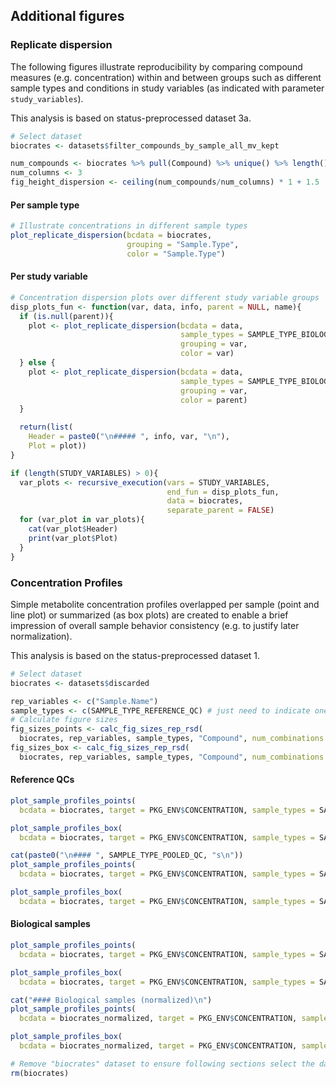 ## Additional figures

### Replicate dispersion {.tabset}
The following figures illustrate reproducibility by comparing compound measures
(e.g. concentration) within and between groups such as different sample types and
conditions in study variables (as indicated with parameter `study_variables`).

This analysis is based on status-preprocessed dataset 3a.

```r
# Select dataset
biocrates <- datasets$filter_compounds_by_sample_all_mv_kept
```

```r
num_compounds <- biocrates %>% pull(Compound) %>% unique() %>% length()
num_columns <- 3
fig_height_dispersion <- ceiling(num_compounds/num_columns) * 1 + 1.5
```

#### Per sample type
```r
# Illustrate concentrations in different sample types
plot_replicate_dispersion(bcdata = biocrates,
                          grouping = "Sample.Type",
                          color = "Sample.Type")
```

#### Per study variable {.tabset}
```r
# Concentration dispersion plots over different study variable groups
disp_plots_fun <- function(var, data, info, parent = NULL, name){
  if (is.null(parent)){
    plot <- plot_replicate_dispersion(bcdata = data,
                                      sample_types = SAMPLE_TYPE_BIOLOGICAL,
                                      grouping = var,
                                      color = var)
  } else {
    plot <- plot_replicate_dispersion(bcdata = data,
                                      sample_types = SAMPLE_TYPE_BIOLOGICAL,
                                      grouping = var,
                                      color = parent)
  }

  return(list(
    Header = paste0("\n##### ", info, var, "\n"),
    Plot = plot))
}

if (length(STUDY_VARIABLES) > 0){
  var_plots <- recursive_execution(vars = STUDY_VARIABLES,
                                   end_fun = disp_plots_fun,
                                   data = biocrates,
                                   separate_parent = FALSE)
  for (var_plot in var_plots){
    cat(var_plot$Header)
    print(var_plot$Plot)
  }
}
```


### Concentration Profiles {.tabset}
Simple metabolite concentration profiles overlapped per sample (point and line plot) or summarized
(as box plots) are created to enable a brief impression of overall sample behavior consistency (e.g.
to justify later normalization).

This analysis is based on the status-preprocessed dataset 1.

```r
# Select dataset
biocrates <- datasets$discarded
```

```r
rep_variables <- c("Sample.Name")
sample_types <- c(SAMPLE_TYPE_REFERENCE_QC) # just need to indicate one type
# Calculate figure sizes
fig_sizes_points <- calc_fig_sizes_rep_rsd(
  biocrates, rep_variables, sample_types, "Compound", num_combinations = 1)
fig_sizes_box <- calc_fig_sizes_rep_rsd(
  biocrates, rep_variables, sample_types, "Compound", num_combinations = 1, legends = 1)
```


#### Reference QCs
```r
plot_sample_profiles_points(
  bcdata = biocrates, target = PKG_ENV$CONCENTRATION, sample_types = SAMPLE_TYPE_REFERENCE_QC)
```

```r
plot_sample_profiles_box(
  bcdata = biocrates, target = PKG_ENV$CONCENTRATION, sample_types = SAMPLE_TYPE_REFERENCE_QC)
```


```r
cat(paste0("\n#### ", SAMPLE_TYPE_POOLED_QC, "s\n"))
plot_sample_profiles_points(
  bcdata = biocrates, target = PKG_ENV$CONCENTRATION, sample_types = SAMPLE_TYPE_POOLED_QC)
```

```r
plot_sample_profiles_box(
  bcdata = biocrates, target = PKG_ENV$CONCENTRATION, sample_types = SAMPLE_TYPE_POOLED_QC)
```


#### Biological samples
```r
plot_sample_profiles_points(
  bcdata = biocrates, target = PKG_ENV$CONCENTRATION, sample_types = SAMPLE_TYPE_BIOLOGICAL)
```

```r
plot_sample_profiles_box(
  bcdata = biocrates, target = PKG_ENV$CONCENTRATION, sample_types = SAMPLE_TYPE_BIOLOGICAL)
```


```r
cat("#### Biological samples (normalized)\n")
plot_sample_profiles_points(
  bcdata = biocrates_normalized, target = PKG_ENV$CONCENTRATION, sample_types = SAMPLE_TYPE_BIOLOGICAL)
```

```r
plot_sample_profiles_box(
  bcdata = biocrates_normalized, target = PKG_ENV$CONCENTRATION, sample_types = SAMPLE_TYPE_BIOLOGICAL)
```


```r
# Remove "biocrates" dataset to ensure following sections select the dataset they need
rm(biocrates)
```
